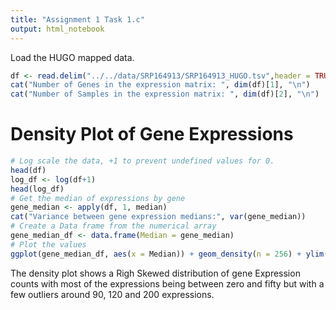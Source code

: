 ```yaml
---
title: "Assignment 1 Task 1.c"
output: html_notebook
---
```


Load the HUGO mapped data.
```r
df <- read.delim("../../data/SRP164913/SRP164913_HUGO.tsv",header = TRUE, row.names = 1, stringsAsFactors = FALSE)
cat("Number of Genes in the expression matrix: ", dim(df)[1], "\n")
cat("Number of Samples in the expression matrix: ", dim(df)[2], "\n")
```

# Density Plot of Gene Expressions

```R
# Log scale the data, +1 to prevent undefined values for 0.
head(df)
log_df <- log(df+1)
head(log_df)
# Get the median of expressions by gene
gene_median <- apply(df, 1, median)
cat("Variance between gene expression medians:", var(gene_median))
# Create a Data frame from the numerical array
gene_median_df <- data.frame(Median = gene_median)
# Plot the values
ggplot(gene_median_df, aes(x = Median)) + geom_density(n = 256) + ylim(0,4) + xlab("Gene Expression Count")
```
The density plot shows a Righ Skewed distribution of gene Expression counts with most of the expressions being between zero and fifty but with a few outliers around 90, 120 and 200 expressions.